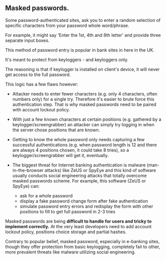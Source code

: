 ## Masked passwords.

Some password-authenticated sites, ask you to enter a random selection
of specific characters from your password whole word/phrase.

For example, it might say 'Enter the 1st, 4th and 8th letter' and
provide three separate input boxes.

This method of password entry is popular in bank sites in here in the
UK.

It's meant to protect from keyloggers - and keyloggers only.

The reasoning is that if keylogger is installed on client's device, it
will never get access to the full password.

This logic has a few flaws however:

- Attacker needs to enter fewer characters (e.g. only 4 characters,
  often numbers only) for a single try. Therefore it's easier to brute
  force this authentication step. That is why masked passwords need to
  be paired with account lockout policy.

- With just a few known characters at certain positions (e.g. gathered
  by a keylogger/screengrabber) an attacker can simply try logging in
  when the server chose positions that are known.

- Getting to know the whole password only needs capturing a few
  successful authentications (e.g. when password length is 12 and
  there are always 4 positions chosen, it could take 8 tries), so a
  keylogger/screengrabber will get it, eventually.

- The biggest threat for Internet banking authentication is malware
  (man-in-the-browser attacks) like ZeUS or SpyEye and this kind of
  software usually conducts social engineering attacks that totally
  overcome masked passwords scheme. For example, this software (ZeUS
  or SpyEye) can:

  - ask for a whole password
  - display a fake password change form after fake authentication
  - simulate password entry errors and redisplay the form with other
    positions to fill to get full password in 2-3 tries

Masked passwords are being **difficult to handle for users and tricky
to implement correctly.** At the very least developers need to add
account lockout policy, positions choice storage and partial hashes.

Contrary to popular belief, masked password, especially in e-banking
sites, though they offer protection from basic keylogging, completely
fail to other, more prevalent threats like malware utilizing social
engineering.
